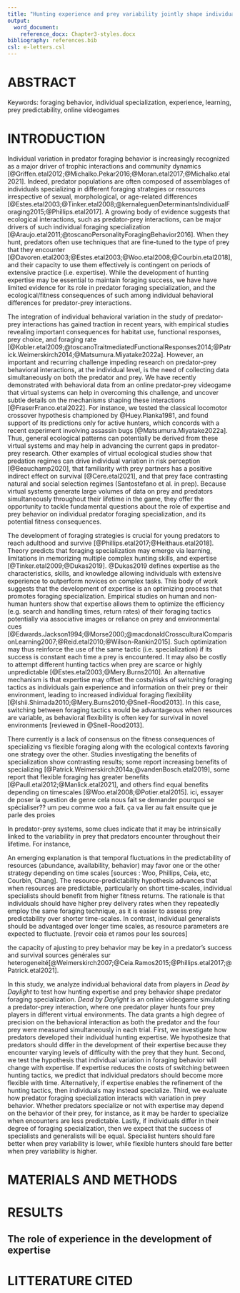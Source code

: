 ```yaml
---
title: "Hunting experience and prey variability jointly shape individual foraging specialisation in a predator-prey videogame"
output: 
  word_document:
    reference_docx: Chapter3-styles.docx
bibliography: references.bib
csl: e-letters.csl
---
```



\newpage
# ABSTRACT {.unnumbered}

Keywords: foraging behavior, individual specialization, experience, learning, prey predictability, online videogames


\newpage
# INTRODUCTION {.unnumbered}

Individual variation in predator foraging behavior is increasingly recognized as a major driver of trophic interactions and community dynamics [@Griffen.etal2012;@Michalko.Pekar2016;@Moran.etal2017;@Michalko.etal2021]. Indeed, predator populations are often composed of assemblages of individuals specializing in different foraging strategies or resources irrespective of sexual, morphological, or age-related differences [@Estes.etal2003;@Tinker.etal2008;@kernaleguenDeterminantsIndividualForaging2015;@Phillips.etal2017]. A growing body of evidence suggests that ecological interactions, such as predator-prey interactions, can be major drivers of such individual foraging specialization [@Araujo.etal2011;@toscanoPersonalityForagingBehavior2016]. When they hunt, predators often use techniques that are fine-tuned to the type of prey that they encounter [@Davoren.etal2003;@Estes.etal2003;@Woo.etal2008;@Courbin.etal2018], and their capacity to use them effectively is contingent on periods of extensive practice (i.e. expertise). While the development of hunting expertise may be essential to maintain foraging success, we have have limited evidence for its role in predator foraging specialization, and the ecological/fitness consequences of such among individual behavioral differences for predator-prey interactions.

The integration of individual behavioral variation in the study of predator-prey interactions has gained traction in recent years, with empirical studies revealing important consequences for habitat use, functional responses, prey choice, and foraging rate [@Kobler.etal2009;@toscanoTraitmediatedFunctionalResponses2014;@Patrick.Weimerskirch2014;@Matsumura.Miyatake2022a]. However, an important and recurring challenge impeding research on predator-prey behavioral interactions, at the individual level, is the need of collecting data simultaneously on both the predator and prey. We have recently demonstrated with behavioral data from an online predator-prey videogame that virtual systems can help in overcoming this challenge, and uncover subtle details on the mechanisms shaping these interactions [@FraserFranco.etal2022]. For instance, we tested the classical locomotor crossover hypothesis championed by @Huey.Pianka1981, and found support of its predictions only for active hunters, which concords with a recent experiment involving assassin bugs [@Matsumura.Miyatake2022a]. Thus, general ecological patterns can potentially be derived from these virtual systems and may help in advancing the current gaps in predator-prey research. Other examples of virtual ecological studies show that predation regimes can drive individual variation in risk perception [@Beauchamp2020], that familiarity with prey partners has a positive indirect effect on survival [@Cere.etal2021], and that prey face contrasting natural and social selection regimes (Santostefano et al. in prep). Because virtual systems generate large volumes of data on prey and predators simultaneously throughout their lifetime in the game, they offer the opportunity to tackle fundamental questions about the role of expertise and prey behavior on individual predator foraging specialization, and its potential fitness consequences.

The development of foraging strategies is crucial for young predators to reach adulthood and survive [@Phillips.etal2017;@Heithaus.etal2018]. Theory predicts that foraging specialization may emerge via learning, limitations in memorizing multiple complex hunting skills, and expertise [@Tinker.etal2009;@Dukas2019]. @Dukas2019 defines expertise as the characteristics, skills, and knowledge allowing individuals with extensive experience to outperform novices on complex tasks. This body of work suggests that the development of expertise is an optimizing process that promotes foraging specialization. Empirical studies on human and non-human hunters show that expertise allows them to optimize the efficiency (e.g. search and handling times, return rates) of their foraging tactics potentially via associative images or reliance on prey and environmental cues [@Edwards.Jackson1994;@Morse2000;@macdonaldCrossculturalComparisonLearning2007;@Reid.etal2010;@Wilson-Rankin2015]. Such optimization may thus reinforce the use of the same tactic (i.e. specialization) if its success is constant each time a prey is encountered. It may also be costly to attempt different hunting tactics when prey are scarce or highly unpredictable [@Estes.etal2003;@Mery.Burns2010]. An alternative mechanism is that expertise may offset the costs/risks of switching foraging tactics as individuals gain experience and information on their prey or their environment, leading to increased individual foraging flexibility [@Ishii.Shimada2010;@Mery.Burns2010;@Snell-Rood2013]. In this case, switching between foraging tactics would be advantageous when resources are variable, as behavioral flexibility is often key for survival in novel environments [reviewed in @Snell-Rood2013].

There currently is a lack of consensus on the fitness consequences of specializing vs flexible foraging along with the ecological contexts favoring one strategy over the other. Studies investigating the benefits of specialization show contrasting results; some report increasing benefits of specializing [@Patrick.Weimerskirch2014a;@vandenBosch.etal2019], some report that flexible foraging has greater benefits [@Paull.etal2012;@Manlick.etal2021], and others find equal benefits depending on timescales [@Woo.etal2008;@Potier.etal2015]. ici, essayer de poser la question de genre cela nous fait se demander pourquoi se spécialiser?? um peu comme woo a fait. ça va lier au fait ensuite que je parle des proies

In predator-prey systems, some clues indicate that it may be intrinsically linked to the variability in prey that predators encounter throughout their lifetime. For instance,

An emerging explanation is that temporal fluctuations in the predictability of resources (abundance, availability, behavior) may favor one or the other strategy depending on time scales [sources : Woo, Phillips, Ceia, etc, Courbin, Chang]. The resource-predictability hypothesis advances that when resources are predictable, particularly on short time-scales, individual specialists should benefit from higher fitness returns. The rationale is that individuals should have higher prey delivery rates when they repeatedly employ the same foraging technique, as it is easier to assess prey predictability over shorter time-scales. In contrast, individual generalists should be advantaged over longer time scales, as resource parameters are expected to fluctuate. [revoir ceia et ramos pour les sources]

the capacity of ajusting to prey behavior may be key in a predator's success and survival
sources générales sur heterogeneité[@Weimerskirch2007;@Ceia.Ramos2015;@Phillips.etal2017;@Patrick.etal2021]. 

In this study, we analyze individual behavioral data from players in *Dead by Daylight* to test how hunting expertise and prey behavior shape predator foraging specialization. *Dead by Daylight* is an online videogame simulating a predator-prey interaction, where one predator player hunts four prey players in different virtual environments. The data grants a high degree of precision on the behavioral interaction as both the predator and the four prey were measured simultaneously in each trial. First, we investigate how predators developed their individual hunting expertise. We hypothesize that predators should differ in the development of their expertise because they encounter varying levels of difficulty with the prey that they hunt. Second, we test the hypothesis that individual variation in foraging behavior will change with expertise. If expertise reduces the costs of switching between hunting tactics, we predict that individual predators should become more flexible with time. Alternatively, if expertise enables the refinement of the hunting tactics, then individuals may instead specialize. Third, we evaluate how predator foraging specialization interacts with variation in prey behavior. Whether predators specialize or not with expertise may depend on the behavior of their prey, for instance, as it may be harder to specialize when encounters are less predictable. Lastly, if individuals differ in their degree of foraging specialization, then we expect that the success of specialists and generalists will be equal. Specialist hunters should fare better when prey variability is lower, while flexible hunters should fare better when prey variability is higher.

\newpage
# MATERIALS AND METHODS {.unnumbered}

\newpage
# RESULTS {.unnumbered}

## The role of experience in the development of expertise

\newpage
# LITTERATURE CITED {.unnumbered}

<div id="refs"></div>

